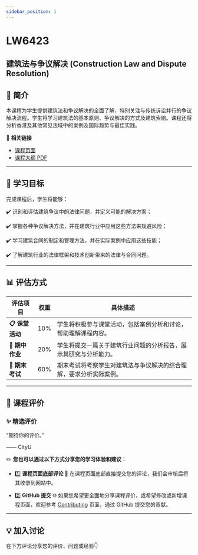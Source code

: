 ```yaml
---
sidebar_position: 1
---
```


# LW6423
## 建筑法与争议解决 (Construction Law and Dispute Resolution)

## **📘 简介**
本课程为学生提供建筑法和争议解决的全面了解，特别关注与传统诉讼并行的争议解决流程。学生将学习建筑法的基本原则、争议解决的方式及建筑索赔。课程还将分析香港及其他常见法域中的案例及国际趋势与最佳实践。

🔗 **相关链接**
- [课程页面](https://www.cityu.edu.hk/catalogue/pg/202425/course/LW6423.htm)
- [课程大纲 PDF](https://www.cityu.edu.hk/catalogue/pg/202425/course/LW6423.pdf)

---

## **🎯 学习目标**

完成课程后，学生将能够：

✔️ 识别和评估建筑争议中的法律问题，并定义可能的解决方案；

✔️ 掌握各种争议解决方法，并在建筑行业中应用这些方法来规避风险；

✔️ 学习建筑合同的制定和管理方法，并在实际案例中应用这些技能；

✔️ 了解建筑行业的法律框架和技术创新带来的法律与合同问题。

---

## **📊 评估方式**

| **评估项目**          | **权重** | **具体描述**                                                                                       |
|----------------------|---------|---------------------------------------------------------------------------------------------------|
| **📋 课堂活动**       | 10%     | 学生将积极参与课堂活动，包括案例分析和讨论，帮助理解课程内容。                                     |
| **📂 期中作业**       | 20%     | 学生将提交一篇关于建筑行业问题的分析报告，展示其研究与分析能力。                               |
| **📂 期末考试**       | 60%     | 期末考试将考察学生对建筑法与争议解决的综合理解，要求分析实际案例。                             |

---

## **💬 课程评价**

### ✨ **精选评价**
<div className={commentStyles.commentBox}>
    <p className={commentStyles.commentText}>
        “期待你的评价。”
    </p>
    <p className={commentStyles.commentAuthor}>—— CityU</p>
</div>

✏️ **您也可以通过以下方式分享您的学习体验和建议：**

- 1️⃣ **课程页面底部评论**
💬 在课程页面底部直接提交您的评论，我们会审核后将其收录到网站中。

- 2️⃣ **GitHub 提交**
🌐 如果您希望更全面地分享课程评价，或希望修改或新增课程页面，欢迎参考 [Contributing](https://penjc.github.io/CityU/contributing) 页面，通过 GitHub 提交您的贡献。

---

## **💡 加入讨论**

在下方评论分享您的评价、问题或经验👇
<Utterances />